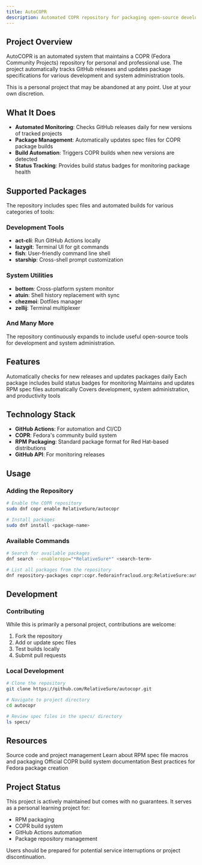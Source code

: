 ```yaml
---
title: AutoCOPR
description: Automated COPR repository for packaging open-source development tools
---
```


## Project Overview

AutoCOPR is an automated system that maintains a COPR (Fedora Community Projects) repository for personal and professional use. The project automatically tracks GitHub releases and updates package specifications for various development and system administration tools.

<Warning>
This is a personal project that may be abandoned at any point. Use at your own discretion.
</Warning>

## What It Does

- **Automated Monitoring**: Checks GitHub releases daily for new versions of tracked projects
- **Package Management**: Automatically updates spec files for COPR package builds
- **Build Automation**: Triggers COPR builds when new versions are detected
- **Status Tracking**: Provides build status badges for monitoring package health

## Supported Packages

The repository includes spec files and automated builds for various categories of tools:

### Development Tools
- **act-cli**: Run GitHub Actions locally
- **lazygit**: Terminal UI for git commands
- **fish**: User-friendly command line shell
- **starship**: Cross-shell prompt customization

### System Utilities
- **bottom**: Cross-platform system monitor
- **atuin**: Shell history replacement with sync
- **chezmoi**: Dotfiles manager
- **zellij**: Terminal multiplexer

### And Many More
The repository continuously expands to include useful open-source tools for development and system administration.

## Features

<CardGroup cols={2}>
  <Card title="Daily Automation" icon="clock">
    Automatically checks for new releases and updates packages daily
  </Card>
  <Card title="Build Status" icon="check-circle">
    Each package includes build status badges for monitoring
  </Card>
  <Card title="Spec File Management" icon="file-code">
    Maintains and updates RPM spec files automatically
  </Card>
  <Card title="Wide Tool Support" icon="tools">
    Covers development, system administration, and productivity tools
  </Card>
</CardGroup>

## Technology Stack

- **GitHub Actions**: For automation and CI/CD
- **COPR**: Fedora's community build system
- **RPM Packaging**: Standard package format for Red Hat-based distributions
- **GitHub API**: For monitoring releases

## Usage

### Adding the Repository

```bash
# Enable the COPR repository
sudo dnf copr enable RelativeSure/autocopr

# Install packages
sudo dnf install <package-name>
```

### Available Commands

```bash
# Search for available packages
dnf search --enablerepo="*RelativeSure*" <search-term>

# List all packages from the repository
dnf repository-packages copr:copr.fedorainfracloud.org:RelativeSure:autocopr list
```

## Development

### Contributing

While this is primarily a personal project, contributions are welcome:

1. Fork the repository
2. Add or update spec files
3. Test builds locally
4. Submit pull requests

### Local Development

```bash
# Clone the repository
git clone https://github.com/RelativeSure/autocopr.git

# Navigate to project directory
cd autocopr

# Review spec files in the specs/ directory
ls specs/
```

## Resources

<CardGroup cols={2}>
  <Card title="GitHub Repository" href="https://github.com/RelativeSure/autocopr" icon="github">
    Source code and project management
  </Card>
  <Card title="RPM Packaging Guide" href="http://ftp.rpm.org/max-rpm/s1-rpm-inside-macros.html" icon="book">
    Learn about RPM spec file macros and packaging
  </Card>
  <Card title="COPR Documentation" href="https://docs.pagure.org/copr.copr/user_documentation.html" icon="book">
    Official COPR build system documentation
  </Card>
  <Card title="Fedora Packaging Guidelines" href="https://docs.fedoraproject.org/en-US/packaging-guidelines/" icon="book">
    Best practices for Fedora package creation
  </Card>
</CardGroup>

## Project Status

This project is actively maintained but comes with no guarantees. It serves as a personal learning project for:

- RPM packaging
- COPR build system
- GitHub Actions automation
- Package repository management

<Note>
Users should be prepared for potential service interruptions or project discontinuation.
</Note>
